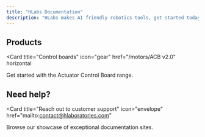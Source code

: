 ```yaml
---
title: "HLabs Documentation"
description: "HLabs makes AI friendly robotics tools, get started today!"
---
```


## Products


<Card
  title="Control boards"
  icon="gear"
  href="/motors/ACB v2.0"
  horizontal
>
  Get started with the Actuator Control Board range.
</Card>


## Need help?

<Card
  title="Reach out to customer support"
  icon="envelope"
  href="mailto:contact@hlaboratories.com"
>
  Browse our showcase of exceptional documentation sites.
</Card>
